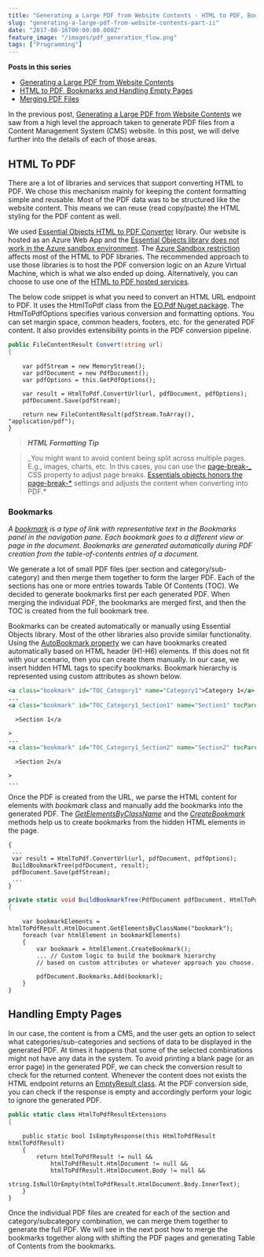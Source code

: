```yaml
---
title: "Generating a Large PDF from Website Contents - HTML to PDF, Bookmarks and Handling Empty Pages"
slug: "generating-a-large-pdf-from-website-contents-part-ii"
date: "2017-08-16T00:00:00.000Z"
feature_image: "/images/pdf_generation_flow.png"
tags: ["Programming"]
---
```


**Posts in this series**

*   [Generating a Large PDF from Website Contents](/posts/generating-a-large-pdf-from-website-contents/)
*   [HTML to PDF, Bookmarks and Handling Empty Pages](/posts/generating-a-large-pdf-from-website-contents-part-ii/)
*   [Merging PDF Files](/posts/generating-a-large-pdf-from-website-contents-part-iii/)

In the previous post, [Generating a Large PDF from Website Contents](/posts/generating-a-large-pdf-from-website-contents) we saw from a high level the approach taken to generate PDF files from a Content Management System (CMS) website. In this post, we will delve further into the details of each of those areas.

HTML To PDF
-----------

There are a lot of libraries and services that support converting HTML to PDF. We chose this mechanism mainly for keeping the content formatting simple and reusable. Most of the PDF data was to be structured like the website content. This means we can reuse (read copy/paste) the HTML styling for the PDF content as well.

We used [Essential Objects HTML to PDF Converter](https://www.essentialobjects.com/Products/EOPdf/Default.aspx) library. Our website is hosted as an Azure Web App and the [Essential Objects library does not work in the Azure sandbox environment](https://www.essentialobjects.com/doc/pdf/install/deploy.aspx). The [Azure Sandbox restriction](https://github.com/projectkudu/kudu/wiki/Azure-Web-App-sandbox#pdf-generation-from-html) affects most of the HTML to PDF libraries. The recommended approach to use those libraries is to host the PDF conversion logic on an Azure Virtual Machine, which is what we also ended up doing. Alternatively, you can choose to use one of the [HTML to PDF hosted services](https://stackoverflow.com/questions/5344176/is-there-a-web-service-for-converting-html-to-pdf).

The below code snippet is what you need to convert an HTML URL endpoint to PDF. It uses the HtmlToPdf class from the [EO.Pdf Nuget package](https://www.nuget.org/packages/EO.Pdf/). The HtmlToPdfOptions specifies various conversion and formatting options. You can set margin space, common headers, footers, etc. for the generated PDF content. It also provides extensibility points in the PDF conversion pipeline.

```csharp
public FileContentResult Convert(string url)
{
```
        var pdfStream = new MemoryStream();
        var pdfDocument = new PdfDocument();
        var pdfOptions = this.GetPdfOptions();
    
        var result = HtmlToPdf.ConvertUrl(url, pdfDocument, pdfOptions);
        pdfDocument.Save(pdfStream);
    
        return new FileContentResult(pdfStream.ToArray(), "application/pdf");
    }
    

> **_HTML Formatting Tip_**

> \_You might want to avoid content being split across multiple pages. E.g., images, charts, etc. In this cases, you can use the [page-break-\_](https://css-tricks.com/almanac/properties/p/page-break/) CSS property to adjust page breaks. [Essentials objects honors the page-break-\*](https://www.essentialobjects.com/doc/pdf/htmltopdf/paging.aspx) settings and adjusts the content when converting into PDF.\*

### Bookmarks

_A [bookmark](https://helpx.adobe.com/acrobat/using/page-thumbnails-bookmarks-pdfs.html#about_bookmarks) is a type of link with representative text in the Bookmarks panel in the navigation pane. Each bookmark goes to a different view or page in the document. Bookmarks are generated automatically during PDF creation from the table-of-contents entries of a document._

We generate a lot of small PDF files (per section and category/sub-category) and then merge them together to form the larger PDF. Each of the sections has one or more entries towards Table Of Contents (TOC). We decided to generate bookmarks first per each generated PDF. When merging the individual PDF, the bookmarks are merged first, and then the TOC is created from the full bookmark tree.

Bookmarks can be created automatically or manually using Essential Objects library. Most of the other libraries also provide similar functionality. Using the [AutoBookmark property](https://www.essentialobjects.com/doc/EO.Pdf.HtmlToPdfOptions.AutoBookmark.html) we can have bookmarks created automatically based on HTML header (H1-H6) elements. If this does not fit with your scenario, then you can create them manually. In our case, we insert hidden HTML tags to specify bookmarks. Bookmark hierarchy is represented using custom attributes as shown below.

```xml
<a class="bookmark" id="TOC_Category1" name="Category1">Category 1</a>
...
<a class="bookmark" id="TOC_Category1_Section1" name="Section1" tocParent="TOC_Category1"
```
      >Section 1</a
```xml
>
...
<a class="bookmark" id="TOC_Category1_Section2" name="Section2" tocParent="TOC_Category1"
```
      >Section 2</a
```text
>
...
```
    

Once the PDF is created from the URL, we parse the HTML content for elements with _bookmark_ class and manually add the bookmarks into the generated PDF. The _[GetElementsByClassName](https://www.essentialobjects.com/doc/EO.Pdf.HtmlDocument.GetElementsByClassName_overload_1.html)_ and the _[CreateBookmark](https://www.essentialobjects.com/doc/EO.Pdf.HtmlElement.CreateBookmark_overloads.html)_ methods help us to create bookmarks from the hidden HTML elements in the page.

    {
     ...
     var result = HtmlToPdf.ConvertUrl(url, pdfDocument, pdfOptions);
     BuildBookmarkTree(pdfDocument, result);
     pdfDocument.Save(pdfStream);
     ...
    }
    
```csharp
private static void BuildBookmarkTree(PdfDocument pdfDocument, HtmlToPdfResult htmlToPdfResult)
{
```
        var bookmarkElements = htmlToPdfResult.HtmlDocument.GetElementsByClassName("bookmark");
        foreach (var htmlElement in bookmarkElements)
        {
            var bookmark = htmlElement.CreateBookmark();
            ... // Custom logic to build the bookmark hierarchy
            // based on custom attributes or whatever approach you choose.
    
            pdfDocument.Bookmarks.Add(bookmark);
        }
    }
    

Handling Empty Pages
--------------------

In our case, the content is from a CMS, and the user gets an option to select what categories/sub-categories and sections of data to be displayed in the generated PDF. At times it happens that some of the selected combinations might not have any data in the system. To avoid printing a blank page (or an error page) in the generated PDF, we can check the conversion result to check for the returned content. Whenever the content does not exists the HTML endpoint returns an [EmptyResult class](https://msdn.microsoft.com/en-us/library/system.web.mvc.emptyresult\(v=vs.118\).aspx). At the PDF conversion side, you can check if the response is empty and accordingly perform your logic to ignore the generated PDF.

```csharp
public static class HtmlToPdfResultExtensions
{
```
        public static bool IsEmptyResponse(this HtmlToPdfResult htmlToPdfResult)
        {
            return htmlToPdfResult != null &&
                htmlToPdfResult.HtmlDocument != null &&
                htmlToPdfResult.HtmlDocument.Body != null &&
                string.IsNullOrEmpty(htmlToPdfResult.HtmlDocument.Body.InnerText);
        }
    }
    

Once the individual PDF files are created for each of the section and category/subcategory combination, we can merge them together to generate the full PDF. We will see in the next post how to merge the bookmarks together along with shifting the PDF pages and generating Table of Contents from the bookmarks.